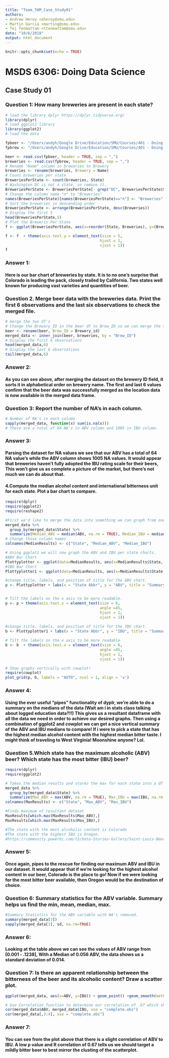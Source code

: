 ```yaml
---
title: "Team_TAM_Case_Study01"
authors: 
- Andrew Heroy <aheroy@smu.edu>
- Martin Garcia <marting@smu.edu>
- Tej Tenmattam <ttenmattam@smu.edu>
date: "10/6/2018"
output: html_document
---
```




```r
knitr::opts_chunk$set(echo = TRUE)
```
# MSDS 6306: Doing Data Science
## Case Study 01

### Question 1: How many breweries are present in each state?
```r
# load the library dplyr https://dplyr.tidyverse.org/ 
library(dplyr)
# load ggplot2 library
library(ggplot2)
# load the data

fpbeer <- "/Users/andyh/Google Drive/Education/SMU/Courses/401 - Doing Data Science/Case Study 1/CaseStudy1/Beers.csv"
fpbrew <- "/Users/andyh/Google Drive/Education/SMU/Courses/401 - Doing Data Science/Case Study 1/CaseStudy1/Breweries.csv"

beer <- read.csv(fpbeer, header = TRUE, sep = ",")
breweries <- read.csv(fpbrew, header = TRUE, sep = ",")
# Rename "Name" column in brewaries to Brewery
breweries <- rename(breweries, Brewery = Name)
# Count breweries per state
BreweriesPerState <- count(breweries, State)
# Washington DC is not a state, so remove it.
BreweriesPerState <- BreweriesPerState[- grep("DC", BreweriesPerState$State), ]
# Change the column name "n" to "Breweries"
names(BreweriesPerState)[names(BreweriesPerState)=="n"] <- "Breweries"
# Sort the breweries in descending order
BreweriesPerState <- arrange(BreweriesPerState, desc(Breweries))
# Display the first 5 
head(BreweriesPerState,5)
# Plot the Breweris Per State
f <- ggplot(BreweriesPerState, aes(x=reorder(State, Breweries), y=(Breweries), fill=State)) + geom_bar(stat='identity') + coord_flip() + labs(title ="Breweries Per State", x = "State", y = "Number of Breweries") +theme(plot.title = element_text(hjust = 0.5)) + theme(legend.position = "none")

f <- f  + theme(axis.text.y = element_text(size = 5,
                                          hjust = 1,
                                          vjust = 1))
f

```


### Answer 1:

#### Here is our bar chart of breweries by state.  It is to no one's surprise that Colorado is leading the pack, closely trailed by California.  Two states well known for producing vast varieties and quantities of beer.


### Question 2. Merge beer data with the breweries data. Print the first 6 observations and the last six observations to check the merged file.
```r

# merge the two df's
# Change the Brewary_ID in the beer df to Brew_ID so we can merge the two df's by Brew_ID
beer <- rename(beer, Brew_ID = Brewery_id)
merged_data <- inner_join(beer, breweries, by = "Brew_ID")
# Display the first 6 observations 
head(merged_data,6)
# Display the last 6 observations
tail(merged_data,6)
```

### Answer 2:

#### As you can see above, after merging the dataset on the brewery ID field, it sorts it in alphabetical order on brewery name. The first and last 6 values confirm that the beer data was successfully merged as the location data is now available in the merged data frame.


### Question 3: Report the number of NA's in each column.
```r
# Number of NA's in each column
sapply(merged_data, function(x) sum(is.na(x)))
# There are a total of 64 NA's in ABV column and 1005 in IBU column.
```

### Answer 3:

#### Parsing the dataset for NA values we see that our ABV has a total of 64 NA value's while the ABV column shows 1005 NA values.  It would appear that breweries haven't fully adopted the IBU rating scale for their beers,  This won't give us as complete a picture of the market, but there's not much we can do about that.  


#### 4.Compute the median alcohol content and international bitterness unit for each state. Plot a bar chart to compare.
```r

require(dplyr)
require(ggplot2)
require(reshape2)

#First we'd like to merge the data into something we can graph from one frame.  As such, this function inputs the Median results into a new dataframe from the merged dataset.  
merged_data %>% 
  group_by(merged_data$State) %>% 
  summarize(Median_ABV = median(ABV, na.rm = TRUE), Median_IBU = median(IBU, na.rm = TRUE)) -> MedianResults             
# Change those column names
colnames(MedianResults) <- c("State", "Median_ABV", "Median_IBU")

# Using ggplot2 we will now graph the ABV and IBU per state charts.
#ABV Bar Chart
Plottyplotter <- ggplot(data=MedianResults, aes(x=MedianResults$State, y=MedianResults$Median_ABV, fill=State)) + geom_bar(stat="identity")  + theme_bw()
#IBU Bar Chart
Plottyplotter1 <- ggplot(data=MedianResults, aes(x=MedianResults$State, y=MedianResults$Median_IBU, fill=State)) + geom_bar(stat="identity")  + theme_bw()

#change title, labels, and position of title for the ABV chart.
p <- Plottyplotter + labs(x = "State Abbr", y = "ABV", title = "Summary of Medians \n  ABV by State") + theme(plot.title = element_text(hjust = 0.5)) + theme(legend.position = "none")


# Tilt the labels on the x axis to be more readable.
p <- p + theme(axis.text.x = element_text(size = 6,
                                          angle =45,
                                          hjust = 1,
                                          vjust = 1))
                                             
#change title, labels, and position of title for the IBU chart.
b <- Plottyplotter1 + labs(x = "State Abbr", y = "IBU", title = "Summary of Medians \n  IBU by State") + theme(plot.title = element_text(hjust = 0.5)) + theme(legend.position = "none")

# Tilt the labels on the x axis to be more readable
b <- b  + theme(axis.text.x = element_text(size = 6,
                                          angle =45,
                                          hjust = 1,
                                          vjust = 1))

# Show graphs vertically with cowplot!
require(cowplot)
plot_grid(p, b, labels = "AUTO", ncol = 1, align = 'v')

```

### Answer 4:

#### Using the ever useful "pipes" functionality of dyplr, we're able to do a summary on the medians of the data (Wait am i in stats class talking about logged education data?!!)  This gives us a resultant dataframe with all the data we need in order to achieve our desired graphs.  Then using a combination of ggplot2 and cowplot we can get a nice vertical summary of the ABV and IBU medians to compare!  If i were to pick a state that has the highest median alcohol content with the highest median bitter taste.  I might think of traveling to West Virginia!  Moonshine anyone?  Lol. 

### Question 5.Which state has the maximum alcoholic (ABV) beer? Which state has the most bitter (IBU) beer?
```r

require(dplyr)
require(ggplot2)

# Takes the median results and stores the max for each state into a df 
merged_data %>% 
  group_by(merged_data$State) %>% 
  summarize(Max_ABV = max(ABV, na.rm = TRUE), Max_IBU = max(IBU, na.rm = TRUE)) -> MaxResults
colnames(MaxResults) <- c("State", "Max_ABV", "Max_IBU")

#Finds maximum of resultant dataset
MaxResults[which.max(MaxResults$Max_ABV),]
MaxResults[which.max(MaxResults$Max_IBU),]

#The state with the most alcoholic content is Colorado
#The state with the highest IBU is Oregon.
#https://community.powerbi.com/t5/Data-Stories-Gallery/Saint-Louis-Beer-BI/m-p/397557

```

### Answer 5:

#### Once again, pipes to the rescue for finding our maximum ABV and IBU in our dataset.  It would appear that if we're looking for the highest alcohol content in our beer, Colorado is the place to go!  Now if we were looking for the most bitter beer available, then Oregon would be the destination of choice.

### Question 6: Summary statistics for the ABV variable. Summary helps us find the min, mean, median, max.
```r

#Summary Statistics for the ABV variable with NA's removed. 
summary(merged_data[3])
sapply(merged_data[3], sd, na.rm=TRUE)
```

### Answer 6:

#### Looking at the table above we can see the values of ABV range from [0.001 - .1238], With a Median of 0.056 ABV, the data shows us a standard deviation of 0.014.

### Question 7: Is there an apparent relationship between the bitterness of the beer and its alcoholic content? Draw a scatter plot.

```r


ggplot(merged_data, aes(x=ABV, y=IBU)) + geom_point() +geom_smooth(method=lm)

# Use Correlation function to determine our correlation of .67 which shows weak proof of correlation.
cor(merged_data$ABV, merged_data$IBU, use = "complete.obs")
cor(merged_data[,3:4], use = "complete.obs")

```

### Answer 7:

#### You can see from the plot above that there is a slight correlation of ABV to IBU.  A low p value and R correlation of 0.67 tells us we should target a mildly bitter beer to best mirror the clusting of the scatterplot.
